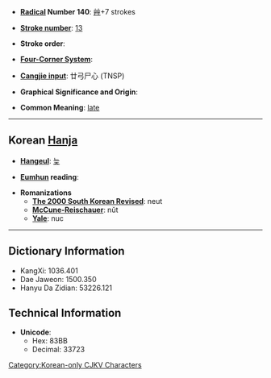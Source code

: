 * '''[[Wiktionary:Chinese radical index| Radical]] Number 140''': [[Wiktionary:Chinese radical index 艸|艸]]+7 strokes

* '''[[Wiktionary:Chinese total strokes index|Stroke number]]''': [[Wiktionary:Chinese total strokes index 13|13]]

* '''Stroke order''': 

* '''[[Wiktionary:Chinese four corner index|Four-Corner System]]''': 

* '''[[Wiktionary:Chinese Cangjie index|Cangjie input]]''': 廿弓尸心 (TNSP)

* '''Graphical Significance and Origin''': 

* '''Common Meaning''': [[late]]

----

== Korean [[Hanja]] ==

* '''[[Hangeul]]''': [[늦]]

* '''[[Eumhun]] reading''': 

* '''Romanizations'''
** '''[[The 2000 South Korean Revised Romanization|The 2000 South Korean Revised]]''': neut
** '''[[McCune-Reischauer]]''': nŭt
** '''[[Yale]]''': nuc

----

== Dictionary Information ==

* KangXi: 1036.401
* Dae Jaweon: 1500.350
* Hanyu Da Zidian: 53226.121

== Technical Information ==

* '''Unicode''':
** Hex: 83BB
** Decimal: 33723

[[Category:Korean-only CJKV Characters]]